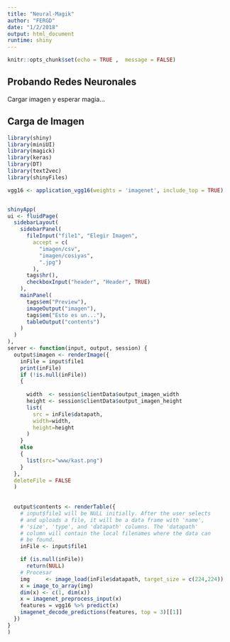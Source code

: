 ```yaml
---
title: "Neural-Magik"
author: "FERGD"
date: "1/2/2018"
output: html_document
runtime: shiny
---
```


```r
knitr::opts_chunk$set(echo = TRUE ,  message = FALSE)
```

## Probando Redes Neuronales

Cargar imagen y esperar magia...

## Carga de Imagen

```r
library(shiny)
library(miniUI)
library(magick)
library(keras)
library(DT)
library(text2vec)
library(shinyFiles)

vgg16 <- application_vgg16(weights = 'imagenet', include_top = TRUE)


shinyApp(
ui <- fluidPage(
  sidebarLayout(
    sidebarPanel(
      fileInput("file1", "Elegir Imagen",
        accept = c(
          "imagen/csv",
          "imagen/cosiyas",
          ".jpg")
        ),
      tags$hr(),
      checkboxInput("header", "Header", TRUE)
    ),
    mainPanel(
      tags$em("Preview"),
      imageOutput("imagen"),
      tags$em("Esto es un..."),
      tableOutput("contents")
    )
  )
),
server <- function(input, output, session) {
  output$imagen <- renderImage({
    inFile = input$file1
    print(inFile)
    if (!is.null(inFile))
    {
      
      width  <- session$clientData$output_imagen_width
      height <- session$clientData$output_imagen_height
      list(
        src = inFile$datapath,
        width=width,
        height=height
      )
    }
    else
    {
      list(src="www/kast.png")
    }
  },
  deleteFile = FALSE
  )
  
  
  output$contents <- renderTable({
    # input$file1 will be NULL initially. After the user selects
    # and uploads a file, it will be a data frame with 'name',
    # 'size', 'type', and 'datapath' columns. The 'datapath'
    # column will contain the local filenames where the data can
    # be found.
    inFile <- input$file1

    if (is.null(inFile))
      return(NULL)
    # Procesar
    img     <- image_load(inFile$datapath, target_size = c(224,224))
    x = image_to_array(img)
    dim(x) <- c(1, dim(x))
    x = imagenet_preprocess_input(x)
    features = vgg16 %>% predict(x)
    imagenet_decode_predictions(features, top = 3)[[1]]
  })
}
)

``` 




